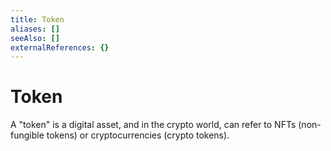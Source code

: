 ```yaml
---
title: Token
aliases: []
seeAlso: []
externalReferences: {}
---
```


# Token

A "token" is a digital asset, and in the crypto world, can refer to NFTs (non-fungible tokens) or cryptocurrencies (crypto tokens).
